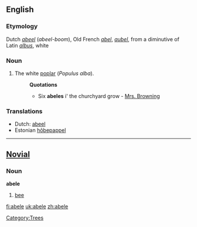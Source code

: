 {{see|Abele}}
{{wikipedia}}
==English==

===Etymology===
Dutch ''[[abeel]]'' (''abeel-boom''), Old French ''[[abel]]'', ''[[aubel]]'', from a diminutive of Latin ''[[albus]]'', white

===Noun===
{{en-noun}}

#The white [[poplar]] (''Populus alba'').
#:'''Quotations'''
#:*Six '''abeles''' i' the churchyard grow - [[Mrs. Browning]]

===Translations===
{{top}}
*Dutch: [[abeel]] {{m}}
*Estonian [[hõbepappel]]
{{bottom}}

[[Category:Trees]]

----

==[[Novial]]==

===Noun===
'''abele'''
#[[bee]]

[[fi:abele]]
[[uk:abele]]
[[zh:abele]]